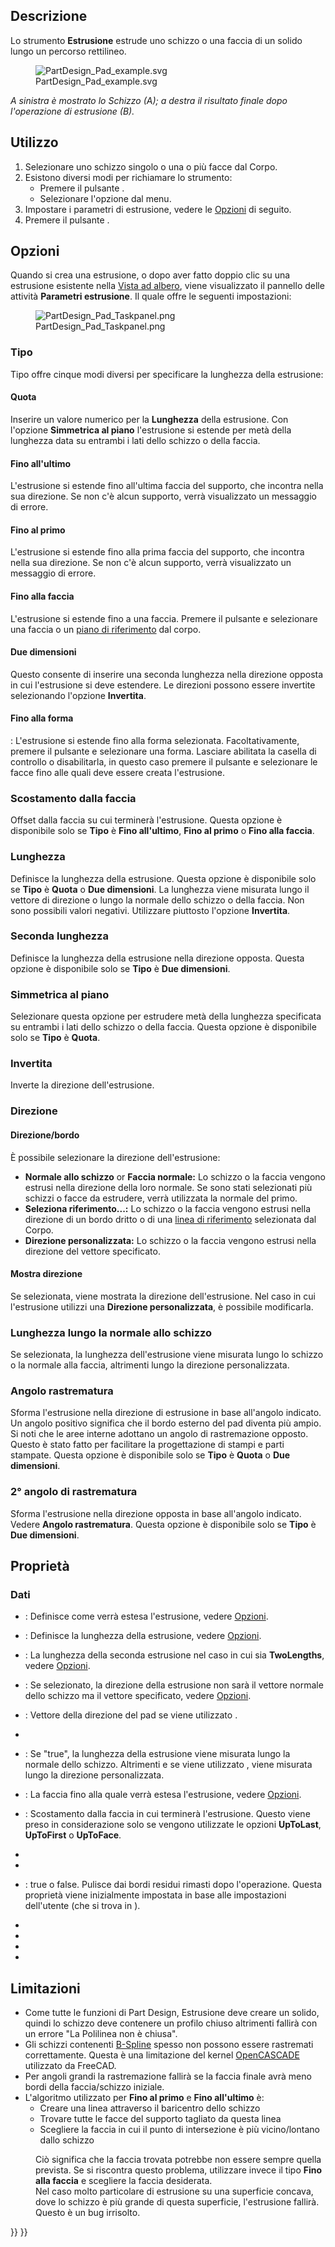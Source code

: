 <languages/>

{{Docnav/it
|[[PartDesign_CoordinateSystem/it|Cerare un sistema di coordinate locali]]
|[[PartDesign_Revolution/it|Rivoluzione]]
|[[PartDesign_Workbench/it|PartDesign]]
|IconL=PartDesign_CoordinateSystem.svg
|IconR=PartDesign_Revolution.svg
|IconC=Workbench_PartDesign.svg
}}

{{GuiCommand/it
|Name=PartDesign Pad
|Name/it=Estrusione
|MenuLocation=Part Design → Crea una funzione additiva → Estrusione
|Workbenches=[[PartDesign_Workbench/it|PartDesign]]
|SeeAlso=[[PartDesign_Pocket/it|Tasca]]
}}

<span id="Description"></span>
==Descrizione==

Lo strumento '''Estrusione''' estrude uno schizzo o una faccia di un solido lungo un percorso rettilineo.

[[File:PartDesign Pad example.svg|none]]

''A sinistra è mostrato lo Schizzo (A); a destra il risultato finale dopo l'operazione di estrusione (B).''

<span id="Usage"></span>
==Utilizzo==

# Selezionare uno schizzo singolo o una o più facce dal Corpo.
# Esistono diversi modi per richiamare lo strumento:
#* Premere il pulsante {{Button|[[Image:PartDesign_Pad.svg|16px]] [[PartDesign_Pad/it|Pad]]}}.
#* Selezionare l'opzione {{MenuCommand|Part Design → Crea una funzione additiva → [[Image:PartDesign_Pad.svg|16px]] Estrusione}} dal menu.
# Impostare i parametri di estrusione, vedere le [[#Opzioni|Opzioni]] di seguito.
# Premere il pulsante {{Button|OK}}.

<span id="Options"></span>
==Opzioni==

Quando si crea una estrusione, o dopo aver fatto doppio clic su una estrusione esistente nella [[Tree_view/it|Vista ad albero]], viene visualizzato il pannello delle attività '''Parametri estrusione'''. Il quale offre le seguenti impostazioni:

[[Image:PartDesign_Pad_Taskpanel.png|frame|left]]

<span id="Type"></span>
===Tipo===

Tipo offre cinque modi diversi per specificare la lunghezza della estrusione:

<span id="Dimension"></span>
====Quota====

Inserire un valore numerico per la '''Lunghezza''' della estrusione. Con l'opzione '''Simmetrica al piano''' l'estrusione si estende per metà della lunghezza data su entrambi i lati dello schizzo o della faccia.

<span id="To_last"></span>
====Fino all'ultimo====

L'estrusione si estende fino all'ultima faccia del supporto, che incontra nella sua direzione. Se non c'è alcun supporto, verrà visualizzato un messaggio di errore.

<span id="To_first"></span>
====Fino al primo====

L'estrusione si estende fino alla prima faccia del supporto, che incontra nella sua direzione. Se non c'è alcun supporto, verrà visualizzato un messaggio di errore.

<span id="Up_to_face"></span>
====Fino alla faccia====

L'estrusione si estende fino a una faccia. Premere il pulsante {{Button|Selezionare una faccia}} e selezionare una faccia o un [[PartDesign_Plane/it|piano di riferimento]] dal corpo.

<span id="Two_dimensions"></span>
====Due dimensioni====

Questo consente di inserire una seconda lunghezza nella direzione opposta in cui l'estrusione si deve estendere. Le direzioni possono essere invertite selezionando l'opzione '''Invertita'''.

<span id="Up_to_shape"></span>
====Fino alla forma====

{{Version/it|1.0}}: L'estrusione si estende fino alla forma selezionata. Facoltativamente, premere il pulsante {{Button|Seleziona forma}} e selezionare una forma. Lasciare abilitata la casella di controllo {{Button|Seleziona tutte le facce}} o disabilitarla, in questo caso premere il pulsante {{Button|Seleziona}} e selezionare le facce fino alle quali deve essere creata l'estrusione.

<span id="Offset_to_face"></span>
=== Scostamento dalla faccia ===

Offset dalla faccia su cui terminerà l'estrusione. Questa opzione è disponibile solo se '''Tipo''' è '''Fino all'ultimo''', '''Fino al primo''' o '''Fino alla faccia'''.

<span id="Length"></span>
===Lunghezza===

Definisce la lunghezza della estrusione. Questa opzione è disponibile solo se '''Tipo''' è '''Quota''' o '''Due dimensioni'''. La lunghezza viene misurata lungo il vettore di direzione o lungo la normale dello schizzo o della faccia. Non sono possibili valori negativi. Utilizzare piuttosto l'opzione '''Invertita'''.

<span id="2nd_length"></span>
=== Seconda lunghezza ===

Definisce la lunghezza della estrusione nella direzione opposta. Questa opzione è disponibile solo se '''Tipo''' è '''Due dimensioni'''.

<span id="Symmetric_to_plane"></span>
=== Simmetrica al piano ===

Selezionare questa opzione per estrudere metà della lunghezza specificata su entrambi i lati dello schizzo o della faccia. Questa opzione è disponibile solo se '''Tipo''' è '''Quota'''.

<span id="Reversed"></span>
=== Invertita ===

Inverte la direzione dell'estrusione.

<span id="Direction"></span>
===Direzione===

<span id="Direction/edge"></span>
==== Direzione/bordo ====

È possibile selezionare la direzione dell'estrusione:

* '''Normale allo schizzo''' or '''Faccia normale:''' Lo schizzo o la faccia vengono estrusi nella direzione della loro normale. Se sono stati selezionati più schizzi o facce da estrudere, verrà utilizzata la normale del primo.
* '''Seleziona riferimento...:''' Lo schizzo o la faccia vengono estrusi nella direzione di un bordo dritto o di una [[PartDesign_Line/it|linea di riferimento]] selezionata dal Corpo.
* '''Direzione personalizzata:''' Lo schizzo o la faccia vengono estrusi nella direzione del vettore specificato.

<span id="Show_direction"></span>
==== Mostra direzione ==== 

Se selezionata, viene mostrata la direzione dell'estrusione. Nel caso in cui l'estrusione utilizzi una '''Direzione personalizzata''', è possibile modificarla.

<span id="Length_along_sketch_normal"></span>
=== Lunghezza lungo la normale allo schizzo ===

Se selezionata, la lunghezza dell'estrusione viene misurata lungo lo schizzo o la normale alla faccia, altrimenti lungo la direzione personalizzata.

<span id="Taper_angle"></span>
=== Angolo rastrematura ===

Sforma l'estrusione nella direzione di estrusione in base all'angolo indicato. Un angolo positivo significa che il bordo esterno del pad diventa più ampio. Si noti che le aree interne adottano un angolo di rastremazione opposto. Questo è stato fatto per facilitare la progettazione di stampi e parti stampate. Questa opzione è disponibile solo se '''Tipo''' è '''Quota''' o '''Due dimensioni'''.

<span id="2nd_taper_angle"></span>
=== 2° angolo di rastrematura ===

Sforma l'estrusione nella direzione opposta in base all'angolo indicato. Vedere '''Angolo rastrematura'''. Questa opzione è disponibile solo se '''Tipo''' è '''Due dimensioni'''.

<span id="Properties"></span>
== Proprietà ==

<span id="Data"></span>
===Dati===

{{TitleProperty|Pad}}

* {{PropertyData|Type|Enumeration}}: Definisce come verrà estesa l'estrusione, vedere [[#Opzioni|Opzioni]].
* {{PropertyData|Length|Length}}: Definisce la lunghezza della estrusione, vedere [[#Opzioni|Opzioni]].
* {{PropertyData|Length2|Length}}: La lunghezza della seconda estrusione nel caso in cui {{PropertyData|Type}} sia '''TwoLengths''', vedere [[#Opzioni|Opzioni]].
* {{PropertyData|Use Custom Vector|Bool}}: Se selezionato, la direzione della estrusione non sarà il vettore normale dello schizzo ma il vettore specificato, vedere [[#Opzioni|Opzioni]].
* {{PropertyData|Direction|Vector}}: Vettore della direzione del pad se viene utilizzato {{PropertyData|Use Custom Vector}}.
* {{PropertyData|Reference Axis|LinkSub}}
* {{PropertyData|Along Sketch Normal|Bool}}: Se "true", la lunghezza della estrusione viene misurata lungo la normale dello schizzo. Altrimenti e se viene utilizzato {{PropertyData|Use Custom Vector}}, viene misurata lungo la direzione personalizzata.
* {{PropertyData|Up To Face|LinkSub}}: La faccia fino alla quale verrà estesa l'estrusione, vedere [[#Opzioni|Opzioni]].
* {{PropertyData|Offset|Length}}: Scostamento dalla faccia in cui terminerà l'estrusione. Questo viene preso in considerazione solo se vengono utilizzate le opzioni {{PropertyData|Type}} '''UpToLast''', '''UpToFirst''' o '''UpToFace'''.
* {{PropertyData|Taper Angle|Angle}}
* {{PropertyData|Taper Angle2|Angle}}

{{TitleProperty|Part Design}}

* {{PropertyData|Refine|Bool}}: true o false. Pulisce dai bordi residui rimasti dopo l'operazione. Questa proprietà viene inizialmente impostata in base alle impostazioni dell'utente (che si trova in {{MenuCommand|Preferenze → Part Design → Generale → Impostazioni del modello}}).

{{TitleProperty|Sketch Based}}

* {{PropertyData|Profile|LinkSub}}
* {{PropertyData|Midplane|Bool}}
* {{PropertyData|Reversed|Bool}}
* {{PropertyData|Allow Multi Face|Bool}}

<span id="Limitations"></span>
==Limitazioni==

* Come tutte le funzioni di Part Design, Estrusione deve creare un solido, quindi lo schizzo deve contenere un profilo chiuso altrimenti fallirà con un errore "La Polilinea non è chiusa".
* Gli schizzi contenenti [[B-Splines/it|B-Spline]] spesso non possono essere rastremati correttamente. Questa è una limitazione del kernel [[OpenCASCADE/it|OpenCASCADE]] utilizzato da FreeCAD.
* Per angoli grandi la rastremazione fallirà se la faccia finale avrà meno bordi della faccia/schizzo iniziale.
* L'algoritmo utilizzato per '''Fino al primo''' e '''Fino all'ultimo''' è:
** Creare una linea attraverso il baricentro dello schizzo
** Trovare tutte le facce del supporto tagliato da questa linea
** Scegliere la faccia in cui il punto di intersezione è più vicino/lontano dallo schizzo
: Ciò significa che la faccia trovata potrebbe non essere sempre quella prevista. Se si riscontra questo problema, utilizzare invece il tipo '''Fino alla faccia''' e scegliere la faccia desiderata.
: Nel caso molto particolare di estrusione su una superficie concava, dove lo schizzo è più grande di questa superficie, l'estrusione fallirà. Questo è un bug irrisolto.


{{Docnav/it
|[[PartDesign_CoordinateSystem/it|Cerare un sistema di coordinate locali]]
|[[PartDesign_Revolution/it|Rivoluzione]]
|[[PartDesign_Workbench/it|PartDesign]]
|IconL=PartDesign_CoordinateSystem.svg
|IconR=PartDesign_Revolution.svg
|IconC=Workbench_PartDesign.svg
}}

{{PartDesign Tools navi{{#translation:}}}}
{{Userdocnavi{{#translation:}}}}